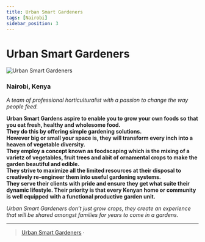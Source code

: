 ```yaml
---
title: Urban Smart Gardeners
tags: [Nairobi]
sidebar_position: 3
---
```

# Urban Smart Gardeners

![Urban Smart Gardeners](https://github.com/jannelson36/GreenScape/blob/main/static/Urban%20Smart.gif?raw=true)

### Nairobi, Kenya

_A team of professional horticulturalist with a passion to change the way people feed._  
  
**Urban Smart Gardens aspire to enable you to grow your own foods so that you eat fresh, healthy and wholesome food.  
They do this by offering simple gardening solutions.  
However big or small your space is, they will transform every inch into a heaven of vegetable diversity.  
They employ a concept known as foodscaping which is the mixing of a varietz of vegetables, 
fruit trees and abit of ornamental crops to make the garden beautiful and edible.  
They strive to maximize all the limited resources at their disposal to creatively re-engineer them into useful gardening systems.  
They serve their clients with pride and ensure they get what suite their dynamic lifestyle.
Their priority is that every Kenyan home or community is well equipped with a functional productive garden unit.**

_Urban Smart Gardeners don’t just grow crops, they create an experience that will be shared amongst families for years to come in a gardens._


---
> [Urban Smart Gardeners](http://smartgardens.co.ke/)&nbsp;&middot;&nbsp;



